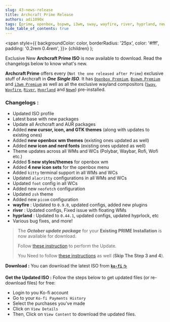 ```yaml
---
slug: 43-news-release
title: Archcraft Prime Release
authors: adi1090x
tags: [prime, openbox, bspwm, i3wm, sway, wayfire, river, hyprland, newm, release, iso]
hide_table_of_contents: true
---
```


<!-- Badges -->
  <span
    style={{
      backgroundColor: color,
      borderRadius: '25px',
      color: '#fff',
      padding: '0.2rem 0.4rem',
    }}>
    {children}
  </span>
);

<Highlight color="#c778dd">Exclusive</Highlight> New **Archcraft Prime ISO** is now available to download. Read the changelogs below to know what's new. 

<!--truncate-->

**Archcraft Prime** offers every (`Not the one released after Prime`) exclusive stuff of Archcraft in ***One Single ISO***. It has [`Openbox Premium`](/docs/window-managers/stacking-wm/openbox), [`Bspwm Premium`](/docs/window-managers/tiling-wm/bspwm) and [`i3wm Premium`](/docs/window-managers/tiling-wm/i3wm) as well as all the exclusive wayland compositors ([`Sway`](/docs/wayland-compositors/sway), [`Wayfire`](/docs/wayland-compositors/wayfire), [`River`](/docs/wayland-compositors/river), [`Hyprland`](/docs/wayland-compositors/hyprland) and [`Newm`](/docs/wayland-compositors/newm)) pre-installed.

### Changelogs :
- Updated ISO profile
- Latest base with new packages
- Update all Archcraft and AUR packages
- Added **new cursor, icon, and GTK themes** (along with updates to existing ones)
- Added **new openbox wm themes** (existing ones updated as well)
- Added **new icon and nerd fonts** (existing ones updated as well)
- Theme updates across all WMs and WCs (Polybar, Waybar, Rofi, Wofi etc.)
- Added **5 new styles/themes** for openbox wm
- Added **4 new icon sets** for the openbox menu
- Added `kitty` terminal support in all WMs and WCs
- Updated `alacritty` configurations in all WMs and WCs
- Updated `foot` config in all WCs
- Added new `neofetch` configuration
- Updated `zsh` theme
- Added new `picom` configuration
- **wayfire** : Updated to `0.9.0`, updated configs, added new plugins
- **river** : Updated configs, Fixed issue with floating WMs
- **hyprland** : Updated to `0.44.1`, updated configs, updated hyprlock, etc
- Various bug fixes, and more!

> The ***October update package*** for your **Existing PRIME Installation** is now available for download.
>
>Follow [these instruction](https://wiki.archcraft.io/docs/premium/prime#update) to perform the Update.
>
>You Need to follow [these instructions](https://wiki.archcraft.io/blog/03-archcraft-update) as well (**Skip The Step 3 and 4**).


**Download :** You can download the latest ISO from [**`ko-fi`** ☕](https://ko-fi.com/s/c925a2a8c1)

**Get the Updated ISO :**  Follow the steps below to get updated files (or re-download files) for free:
- Login to you Ko-fi account
- Go to your `Ko-fi Payments History`
- Select the purchases you've made
- Click on `View Details`
- Then, Click on `View Content` to download the updated files.
